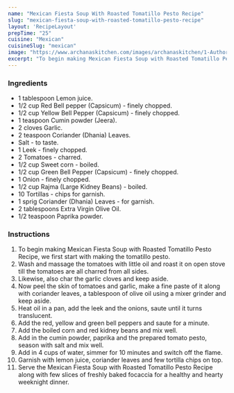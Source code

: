 ---
name: "Mexican Fiesta Soup With Roasted Tomatillo Pesto Recipe"
slug: "mexican-fiesta-soup-with-roasted-tomatillo-pesto-recipe"
layout: 'RecipeLayout'
prepTime: "25"
cuisine: "Mexican"
cuisineSlug: "mexican"
image: "https://www.archanaskitchen.com/images/archanaskitchen/1-Author/nithya.anantham/Mexican_Fiesta_Soup_with_Roasted_Tomatillo_Pesto_Recipe.jpg"
excerpt: "To begin making Mexican Fiesta Soup with Roasted Tomatillo Pesto Recipe, we first start with making the tomatillo pesto"
---

### Ingredients

- 1 tablespoon Lemon juice.
- 1/2 cup Red Bell pepper (Capsicum) - finely chopped.
- 1/2 cup Yellow Bell Pepper (Capsicum) - finely chopped.
- 1 teaspoon Cumin powder (Jeera).
- 2 cloves Garlic.
- 2 teaspoon Coriander (Dhania) Leaves.
- Salt - to taste.
- 1 Leek - finely chopped.
- 2 Tomatoes - charred.
- 1/2 cup Sweet corn - boiled.
- 1/2 cup Green Bell Pepper (Capsicum) - finely chopped.
- 1 Onion - finely chopped.
- 1/2 cup Rajma (Large Kidney Beans) - boiled.
- 10 Tortillas - chips for garnish.
- 1 sprig Coriander (Dhania) Leaves - for garnish.
- 2 tablespoons Extra Virgin Olive Oil.
- 1/2 teaspoon Paprika powder.

### Instructions

1. To begin making Mexican Fiesta Soup with Roasted Tomatillo Pesto Recipe, we first start with making the tomatillo pesto.
1. Wash and massage the tomatoes with little oil and roast it on open stove till the tomatoes are all charred from all sides.
1. Likewise, also char the garlic cloves and keep aside.
1. Now peel the skin of tomatoes and garlic, make a fine paste of it along with coriander leaves, a tablespoon of olive oil using a mixer grinder and keep aside.
1. Heat oil in a pan, add the leek and the onions, saute until it turns translucent.
1. Add the red, yellow and green bell peppers and saute for a minute.
1. Add the boiled corn and red kidney beans and mix well.
1. Add in the cumin powder, paprika and the prepared tomato pesto, season with salt and mix well.
1. Add in 4 cups of water, simmer for 10 minutes and switch off the flame.
1. Garnish with lemon juice, coriander leaves and few tortilla chips on top.
1. Serve the Mexican Fiesta Soup with Roasted Tomatillo Pesto Recipe along with few slices of freshly baked focaccia for a healthy and hearty weeknight dinner.
